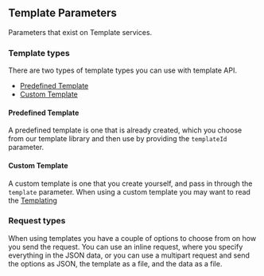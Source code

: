 ## Template Parameters

Parameters that exist on Template services.

### Template types

There are two types of template types you can use with template API.

- [Predefined Template](#predefined-template)
- [Custom Template](#custom-template)

#### Predefined Template

A predefined template is one that is already created, which you choose from our template library and then use by providing the `templateId` parameter.

#### Custom Template

A custom template is one that you create yourself, and pass in through the `template` parameter. When using a custom template you may want to read the [Templating](templating/)

### Request types

When using templates you have a couple of options to choose from on how you send the request. You can use an inline request, where you specify everything in the JSON data, or you can use a multipart request and send the options as JSON, the template as a file, and the data as a file.
